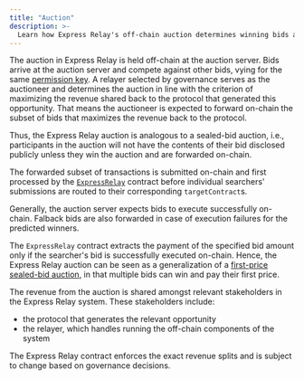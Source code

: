 ```yaml
---
title: "Auction"
description: >-
  Learn how Express Relay's off-chain auction determines winning bids and maximizes revenue sharing with integrated protocols.
---
```


The auction in Express Relay is held off-chain at the auction server.
Bids arrive at the auction server and compete against other bids, vying for the same [permission key](./permissioning.mdx).
A relayer selected by governance serves as the auctioneer and determines the auction in line with the criterion of maximizing the revenue shared back to the protocol that generated this opportunity. That means the auctioneer is expected to forward on-chain the subset of bids that maximizes the revenue back to the protocol.

Thus, the Express Relay auction is analogous to a sealed-bid auction, i.e., participants in the auction will not have the contents of their bid disclosed publicly unless they win the auction and are forwarded on-chain.

The forwarded subset of transactions is submitted on-chain and first processed by the [`ExpressRelay`](https://github.com/pyth-network/per/blob/fccac65b00cff1cfe5c278b333a582fe66bda0f8/contracts/evm/src/express-relay/ExpressRelay.sol) contract before individual searchers' submissions are routed to their corresponding `targetContract`s.

Generally, the auction server expects bids to execute successfully on-chain. Falback bids are also forwarded in case of execution failures for the predicted winners.

The `ExpressRelay` contract extracts the payment of the specified bid amount only if the searcher's bid is successfully executed on-chain.
Hence, the Express Relay auction can be seen as a generalization of a [first-price sealed-bid auction](https://en.wikipedia.org/wiki/First-price_sealed-bid_auction), in that multiple bids can win and pay their first price.

The revenue from the auction is shared amongst relevant stakeholders in the Express Relay system. These stakeholders include:

- the protocol that generates the relevant opportunity
- the relayer, which handles running the off-chain components of the system

The Express Relay contract enforces the exact revenue splits and is subject to change based on governance decisions.
